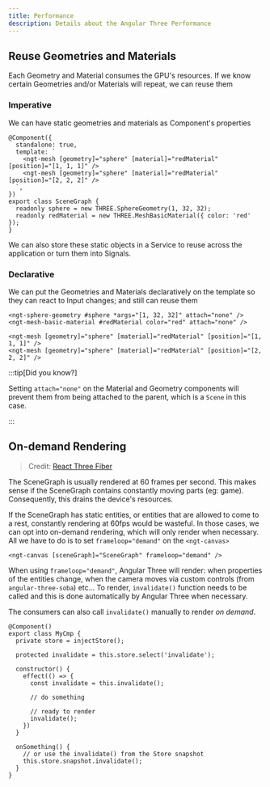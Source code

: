 ```yaml
---
title: Performance
description: Details about the Angular Three Performance
---
```


## Reuse Geometries and Materials

Each Geometry and Material consumes the GPU's resources. If we know certain Geometries and/or Materials will repeat, we can reuse them

### Imperative

We can have static geometries and materials as Component's properties

```angular-ts
@Component({
  standalone: true,
  template: `
    <ngt-mesh [geometry]="sphere" [material]="redMaterial" [position]="[1, 1, 1]" />
    <ngt-mesh [geometry]="sphere" [material]="redMaterial" [position]="[2, 2, 2]" />
  `,
})
export class SceneGraph {
  readonly sphere = new THREE.SphereGeometry(1, 32, 32);
  readonly redMaterial = new THREE.MeshBasicMaterial({ color: 'red' });
}
```

We can also store these static objects in a Service to reuse across the application or turn them into Signals.

### Declarative

We can put the Geometries and Materials declaratively on the template so they can react to Input changes; and still can reuse them

```angular-html
<ngt-sphere-geometry #sphere *args="[1, 32, 32]" attach="none" />
<ngt-mesh-basic-material #redMaterial color="red" attach="none" />

<ngt-mesh [geometry]="sphere" [material]="redMaterial" [position]="[1, 1, 1]" />
<ngt-mesh [geometry]="sphere" [material]="redMaterial" [position]="[2, 2, 2]" />
```

:::tip[Did you know?]

Setting `attach="none"` on the Material and Geometry components will prevent them from being attached to the parent, which is a `Scene` in this case.

:::

## On-demand Rendering

> Credit: [React Three Fiber](https://docs.pmnd.rs/react-three-fiber/advanced/scaling-performance#on-demand-rendering)

The SceneGraph is usually rendered at 60 frames per second. This makes sense if the SceneGraph contains constantly moving parts (eg: game). Consequently, this drains the device's resources.

If the SceneGraph has static entities, or entities that are allowed to come to a rest, constantly rendering at 60fps would be wasteful. In those cases, we can opt into on-demand rendering, which will only render when necessary. All we have to do is to set `frameloop="demand"` on the `<ngt-canvas>`

```angular-html
<ngt-canvas [sceneGraph]="SceneGraph" frameloop="demand" />
```

When using `frameloop="demand"`, Angular Three will render: when properties of the entities change, when the camera moves via custom controls (from `angular-three-soba`) etc...
To render, `invalidate()` function needs to be called and this is done automatically by Angular Three when necessary.

The consumers can also call `invalidate()` manually to render _on demand_.

```angular-ts
@Component()
export class MyCmp {
  private store = injectStore();

  protected invalidate = this.store.select('invalidate');

  constructor() {
    effect(() => {
      const invalidate = this.invalidate();

      // do something

      // ready to render
      invalidate();
    })
  }

  onSomething() {
    // or use the invalidate() from the Store snapshot
    this.store.snapshot.invalidate();
  }
}
```
